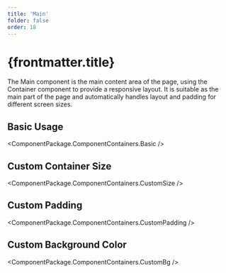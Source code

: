 ```yaml
---
title: 'Main'
folder: false
order: 18
---
```



# {frontmatter.title}

The Main component is the main content area of the page, using the Container component to provide a responsive layout. It is suitable as the main part of the page and automatically handles layout and padding for different screen sizes.

## Basic Usage

<ComponentPackage.ComponentContainers.Basic />

## Custom Container Size

<ComponentPackage.ComponentContainers.CustomSize />

## Custom Padding

<ComponentPackage.ComponentContainers.CustomPadding />

## Custom Background Color

<ComponentPackage.ComponentContainers.CustomBg />
